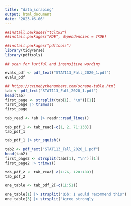 ```yaml
---
title: "data_scraping"
output: html_document
date: "2023-06-06"
---
```


```r
##install.packages("tcltk2")
##install.packages("PDE", dependencies = TRUE)

##install.packages("pdftools")
library(tidyverse)
library(pdftools)

## scan for hurtful and insensitive wording

evals_pdf <- pdf_text("STAT113_Fall_2020_1.pdf") 
evals_pdf 

## https://crimebythenumbers.com/scrape-table.html
tab <- pdf_text("STAT113_Fall_2020_1.pdf")
head(tab)
first_page <- strsplit(tab[1], "\n")[[1]]
first_page |> trimws()
first_page

tab_read <- tab |> readr::read_lines()

tab_pdf_1 <- tab_read[-c(1, 2, 71:133)]
tab_pdf_1

tab_pdf_1 |> str_squish()

tab2 <- pdf_text("STAT113_Fall_2020_1.pdf")
head(tab2)
first_page2 <- strsplit(tab2[1], "\n")[[1]]
first_page2 |> trimws()

tab_pdf_2 <- tab_read[-c(1:76, 128:133)]
tab_pdf_2

one_table <- tab_pdf_2[-c(11:51)]

one_table[1] |> strsplit("Q6b: I would recommend this")
one_table[3] |> strsplit("Agree strongly                               9      50%        38%")
```



